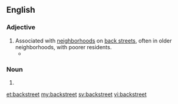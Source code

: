 ==English==

===Adjective===
{{en-adj}}

# Associated with [[neighborhood]]s on [[back street]]s, often in older neighborhoods, with poorer residents.
#* {{quote-song
| year = 1983
| title = {{w|Uptown Girl}}
| composer = {{w|Billy Joel}}
| passage = She's been living in her uptown world / I bet she's never had a '''backstreet''' guy / I bet her momma never told her why
}}

===Noun===
{{en-noun}}

# {{alternative spelling of|back street|lang=en}}

[[et:backstreet]]
[[my:backstreet]]
[[sv:backstreet]]
[[vi:backstreet]]